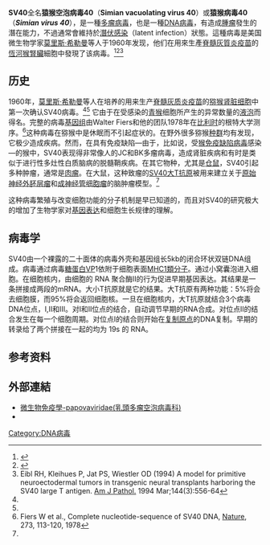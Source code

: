 {{Speciesbox
| name = 猿猴病毒40
| virus_group = i
| genus = Polyomavirus
| species = Simian virus 40
}}

'''SV40'''全名'''猿猴空泡病毒40'''（'''Simian vacuolating virus 40'''）或'''猿猴病毒40'''（'''''Simian virus 40'''''），是一種[[多瘤病毒屬|多瘤病毒]]，也是一種[[DNA病毒|DNA病毒]]，有造成[[腫瘤|腫瘤]]發生的潛在能力，不過通常會維持於[[潛伏感染|潛伏感染]]（latent infection）狀態。這種病毒是美国微生物学家[[莫里斯·希勒曼|莫里斯·希勒曼]]等人于1960年发现，他们在用來生產[[脊髓灰質炎疫苗|脊髓灰質炎疫苗]]的[[恆河猴|恆河猴]][[腎臟|腎臟]]細胞中發現了该病毒。<ref name=":0">{{Cite journal|title=Discovery of simian virus 40 (SV40) and its relationship to poliomyelitis virus vaccines|url=https://pubmed.ncbi.nlm.nih.gov/9776239/|last=Hilleman|first=M. R.|date=1998|journal=Developments in Biological Standardization|volume=94|pages=183–190|issn=0301-5149|pmid=9776239|access-date=2021-01-05|archive-date=2021-11-20|archive-url=https://web.archive.org/web/20211120052414/https://pubmed.ncbi.nlm.nih.gov/9776239/|dead-url=no}}</ref><ref name=":1">{{Cite web|title=Polio Vaccine and Simian Virus|url=https://www.historyofvaccines.org/content/polio-vaccine-and-simian-virus|accessdate=2021-01-05|author=|date=|format=|work=|publisher=History of Vaccines|language=en|archive-date=2021-07-12|archive-url=https://web.archive.org/web/20210712123219/https://www.historyofvaccines.org/content/polio-vaccine-and-simian-virus|dead-url=no}}</ref><ref name="#1">Eibl RH, Kleihues P, Jat PS, Wiestler OD (1994) A model for primitive neuroectodermal tumors in transgenic neural transplants harboring the SV40 large T antigen. [[American_Journal_of_Pathology|Am J Pathol.]] 1994 Mar;144(3):556-64</ref>

== 历史 ==
1960年，[[莫里斯·希勒曼|莫里斯·希勒曼]]等人在培养的用来生产[[脊髓灰质炎疫苗|脊髓灰质炎疫苗]]的[[猕猴|猕猴]][[肾脏|肾脏]][[细胞|细胞]]中第一次确认SV40病毒。<ref name=":0" /><ref name=":1" /> 它由于在受感染的[[青猴|青猴]]细胞所产生的异常数量的[[液泡|液泡]]而得名。完整的病毒[[基因组|基因组]]由Walter Fiers和他的团队1978年在[[比利时|比利时]]的根特大学测序。<ref>Fiers W et al., Complete nucleotide-sequence of SV40 DNA, [[Nature_magazine|Nature]], 273, 113-120, 1978</ref>这种病毒在猕猴中是休眠而不引起症状的。在野外很多猕猴[[种群|种群]]均有发现，它极少造成疾病。然而，在具有免疫缺陷—由于，比如说，受[[猴免疫缺陷病毒|猴免疫缺陷病毒]]感染—的猴中，SV40表现得非常像人的JC和BK多瘤病毒，造成肾脏疾病和有时是类似于进行性多灶性白质脑病的脱髓鞘疾病。在其它物种，尤其是[[仓鼠|仓鼠]]，SV40引起多种肿瘤，通常是[[肉瘤|肉瘤]]。在大鼠，这种致瘤的[[SV40大T抗原|SV40大T抗原]]被用来建立关于[[原始神经外胚层瘤|原始神经外胚层瘤]]和[[成神经管细胞瘤|成神经管细胞瘤]]的脑肿瘤模型。<ref name="#1"/>

这种病毒繁殖与改变细胞功能的分子机制是早已知道的，而且对SV40的研究极大的增加了生物学家对[[基因表达|基因表达]]和细胞生长规律的理解。

==病毒学==
SV40由一个裸露的二十面体的病毒外壳和基因组长5kb的闭合环状双链DNA组成。病毒通过病毒[[糖蛋白|糖蛋白]]VP1依附于细胞表面[[MHC1類分子|MHC1類分子]]。通过小窝囊泡进入细胞。在细胞核内，由细胞的 RNA 聚合酶II的行为促进早期基因表达。其结果是一条拼接成两段的mRNA。大小T抗原就是它的结果。大T抗原有两种功能：5%将会去细胞膜，而95%将会返回细胞核。一旦在细胞核内，大T抗原就结合3个病毒DNA位点，I,II和III。对I和II位点的结合，自动调节早期的RNA合成。对位点II的结合发生在每一个细胞周期。对位点I的结合则开始在[[复制原点|复制原点]]的DNA复制。早期的转录给了两个拼接在一起的均为 19s 的 RNA。

==参考资料==
{{references}}

== 外部連結 ==
*[http://smallcollation.blogspot.com/2013/02/papovaviridae.html 微生物免疫學-papovaviridae(乳頭多瘤空泡病毒科)]{{Wayback|url=http://smallcollation.blogspot.com/2013/02/papovaviridae.html |date=20140906044024 }}
* {{MeshName|Simian+virus+40}}

{{Viral systemic diseases}}
{{Taxonbar|from=Q734305}}
[[Category:DNA病毒|Category:DNA病毒]]